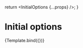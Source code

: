 


<Meta
  title="react-select-fetch/InitialOptions"
  component={SelectFetch}
  argTypes={argTypes}
/>

  return <InitialOptions {...props} />;
}

# Initial options

<Story name="InitialOptions">
  {Template.bind({})}
</Story>

